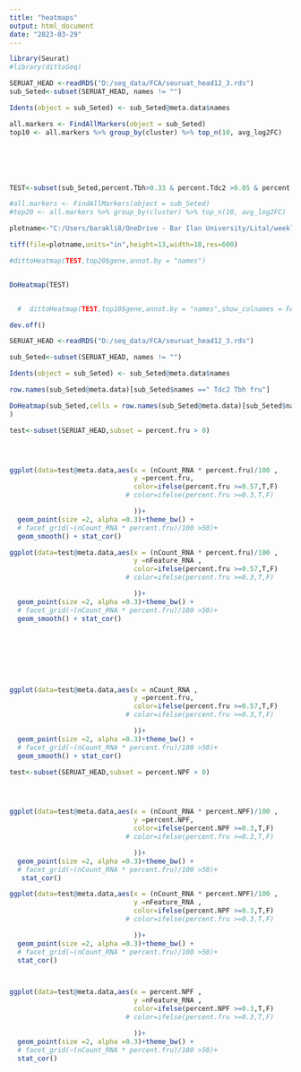 ```yaml
---
title: "heatmaps"
output: html_document
date: "2023-03-29"
---
```


```r
library(Seurat)
#library(dittoSeq)

SERUAT_HEAD <-readRDS("D:/seq_data/FCA/seuruat_head12_3.rds")
sub_Seted<-subset(SERUAT_HEAD, names != "")

Idents(object = sub_Seted) <- sub_Seted@meta.data$names

all.markers <- FindAllMarkers(object = sub_Seted)
top10 <- all.markers %>% group_by(cluster) %>% top_n(10, avg_log2FC)






TEST<-subset(sub_Seted,percent.Tbh>0.33 & percent.Tdc2 >0.05 & percent.fru >0.57  )

#all.markers <- FindAllMarkers(object = sub_Seted)
#top20 <- all.markers %>% group_by(cluster) %>% top_n(10, avg_log2FC)

plotname<-"C:/Users/barakli8/OneDrive - Bar Ilan University/Lital/weekly presentation/19.3.23/heatmap_Tbh_tdc2_fru_all_genes.tiff"

tiff(file=plotname,units="in",height=13,width=18,res=600)

#dittoHeatmap(TEST,top20$gene,annot.by = "names")


DoHeatmap(TEST)


  #  dittoHeatmap(TEST,top10$gene,annot.by = "names",show_colnames = FALSE,show_rownames = TRUE)

dev.off()
```




```r

SERUAT_HEAD <-readRDS("D:/seq_data/FCA/seuruat_head12_3.rds")

sub_Seted<-subset(SERUAT_HEAD, names != "")

Idents(object = sub_Seted) <- sub_Seted@meta.data$names

row.names(sub_Seted@meta.data)[sub_Seted$names ==" Tdc2 Tbh fru"]

DoHeatmap(sub_Seted,cells = row.names(sub_Seted@meta.data)[sub_Seted$names ==" Tdc2 Tbh fru"]
)

```



```r


test<-subset(SERUAT_HEAD,subset = percent.fru > 0)




ggplot(data=test@meta.data,aes(x = (nCount_RNA * percent.fru)/100 , 
                               y =percent.fru,
                               color=ifelse(percent.fru >=0.57,T,F)
                             # color=ifelse(percent.fru >=0.3,T,F)

                               ))+
  geom_point(size =2, alpha =0.3)+theme_bw() +
  # facet_grid(~(nCount_RNA * percent.fru)/100 >50)+
  geom_smooth() + stat_cor()

ggplot(data=test@meta.data,aes(x = (nCount_RNA * percent.fru)/100 , 
                               y =nFeature_RNA ,
                               color=ifelse(percent.fru >=0.57,T,F)
                             # color=ifelse(percent.fru >=0.3,T,F)

                               ))+
  geom_point(size =2, alpha =0.3)+theme_bw() +
  # facet_grid(~(nCount_RNA * percent.fru)/100 >50)+
  geom_smooth() + stat_cor()








ggplot(data=test@meta.data,aes(x = nCount_RNA , 
                               y =percent.fru,
                               color=ifelse(percent.fru >=0.57,T,F)
                             # color=ifelse(percent.fru >=0.3,T,F)

                               ))+
  geom_point(size =2, alpha =0.3)+theme_bw() +
  # facet_grid(~(nCount_RNA * percent.fru)/100 >50)+
  geom_smooth() + stat_cor()


```




```r

test<-subset(SERUAT_HEAD,subset = percent.NPF > 0)




ggplot(data=test@meta.data,aes(x = (nCount_RNA * percent.NPF)/100 , 
                               y =percent.NPF,
                               color=ifelse(percent.NPF >=0.3,T,F)
                             # color=ifelse(percent.fru >=0.3,T,F)

                               ))+
  geom_point(size =2, alpha =0.3)+theme_bw() +
  # facet_grid(~(nCount_RNA * percent.fru)/100 >50)+
   stat_cor()

ggplot(data=test@meta.data,aes(x = (nCount_RNA * percent.NPF)/100 , 
                               y =nFeature_RNA ,
                               color=ifelse(percent.NPF >=0.3,T,F)
                             # color=ifelse(percent.fru >=0.3,T,F)

                               ))+
  geom_point(size =2, alpha =0.3)+theme_bw() +
  # facet_grid(~(nCount_RNA * percent.fru)/100 >50)+
  stat_cor()



ggplot(data=test@meta.data,aes(x = percent.NPF , 
                               y =nFeature_RNA ,
                               color=ifelse(percent.NPF >=0.3,T,F)
                             # color=ifelse(percent.fru >=0.3,T,F)

                               ))+
  geom_point(size =2, alpha =0.3)+theme_bw() +
  # facet_grid(~(nCount_RNA * percent.fru)/100 >50)+
  stat_cor()

```

